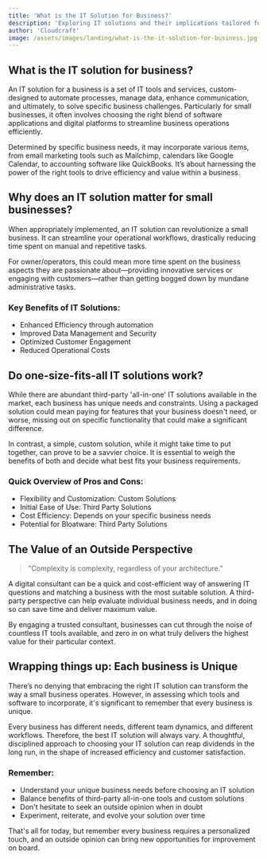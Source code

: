 ```yaml
---
title: 'What is the IT Solution for Business?'
description: 'Exploring IT solutions and their implications tailored for owner/operator small businesses.'
author: 'Cloudcraft'
image: /assets/images/landing/what-is-the-it-solution-for-business.jpg
---
```


## What is the IT solution for business?

An IT solution for a business is a set of IT tools and services, custom-designed to automate processes, manage data, enhance communication, and ultimately, to solve specific business challenges. Particularly for small businesses, it often involves choosing the right blend of software applications and digital platforms to streamline business operations efficiently.

Determined by specific business needs, it may incorporate various items, from email marketing tools such as Mailchimp, calendars like Google Calendar, to accounting software like QuickBooks. It’s about harnessing the power of the right tools to drive efficiency and value within a business.

<ServicesBlurb />

## Why does an IT solution matter for small businesses?

When appropriately implemented, an IT solution can revolutionize a small business. It can streamline your operational workflows, drastically reducing time spent on manual and repetitive tasks.

For owner/operators, this could mean more time spent on the business aspects they are passionate about—providing innovative services or engaging with customers—rather than getting bogged down by mundane administrative tasks.

### Key Benefits of IT Solutions:

 * Enhanced Efficiency through automation
 * Improved Data Management and Security
 * Optimized Customer Engagement
 * Reduced Operational Costs 

## Do one-size-fits-all IT solutions work?

While there are abundant third-party 'all-in-one' IT solutions available in the market, each business has unique needs and constraints. Using a packaged solution could mean paying for features that your business doesn't need, or worse, missing out on specific functionality that could make a significant difference. 

In contrast, a simple, custom solution, while it might take time to put together, can prove to be a savvier choice. It is essential to weigh the benefits of both and decide what best fits your business requirements.

### Quick Overview of Pros and Cons:

 * Flexibility and Customization: Custom Solutions
 * Initial Ease of Use: Third Party Solutions
 * Cost Efficiency: Depends on your specific business needs
 * Potential for Bloatware: Third Party Solutions

<GetStartedBlurb />

## The Value of an Outside Perspective

<blockquote>"Complexity is complexity, regardless of your architecture."</blockquote>

A digital consultant can be a quick and cost-efficient way of answering IT questions and matching a business with the most suitable solution. A third-party perspective can help evaluate individual business needs, and in doing so can save time and deliver maximum value. 

By engaging a trusted consultant, businesses can cut through the noise of countless IT tools available, and zero in on what truly delivers the highest value for their particular context.

## Wrapping things up: Each business is Unique

There’s no denying that embracing the right IT solution can transform the way a small business operates. However, in assessing which tools and software to incorporate, it's significant to remember that every business is unique.

Every business has different needs, different team dynamics, and different workflows. Therefore, the best IT solution will always vary. A thoughtful, disciplined approach to choosing your IT solution can reap dividends in the long run, in the shape of increased efficiency and customer satisfaction.

### Remember:

 * Understand your unique business needs before choosing an IT solution
 * Balance benefits of third-party all-in-one tools and custom solutions
 * Don't hesitate to seek an outside opinion when in doubt
 * Experiment, reiterate, and evolve your solution over time

That's all for today, but remember every business requires a personalized touch, and an outside opinion can bring new opportunities for improvement on board.